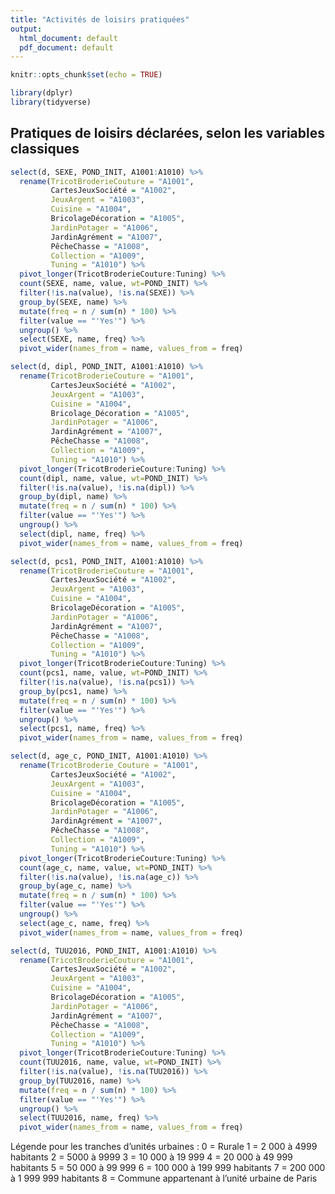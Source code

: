```yaml
---
title: "Activités de loisirs pratiquées"
output:
  html_document: default
  pdf_document: default
---
```


```r
knitr::opts_chunk$set(echo = TRUE)
```

```r
library(dplyr)
library(tidyverse)
```

## Pratiques de loisirs déclarées, selon les variables classiques

```r
select(d, SEXE, POND_INIT, A1001:A1010) %>% 
  rename(TricotBroderieCouture = "A1001",
         CartesJeuxSociété = "A1002",
         JeuxArgent = "A1003",
         Cuisine = "A1004",
         BricolageDécoration = "A1005",
         JardinPotager = "A1006",
         JardinAgrément = "A1007",
         PêcheChasse = "A1008",
         Collection = "A1009",
         Tuning = "A1010") %>% 
  pivot_longer(TricotBroderieCouture:Tuning) %>% 
  count(SEXE, name, value, wt=POND_INIT) %>% 
  filter(!is.na(value), !is.na(SEXE)) %>% 
  group_by(SEXE, name) %>% 
  mutate(freq = n / sum(n) * 100) %>% 
  filter(value == "'Yes'") %>% 
  ungroup() %>% 
  select(SEXE, name, freq) %>% 
  pivot_wider(names_from = name, values_from = freq)
```

```r
select(d, dipl, POND_INIT, A1001:A1010) %>% 
  rename(TricotBroderieCouture = "A1001",
         CartesJeuxSociété = "A1002",
         JeuxArgent = "A1003",
         Cuisine = "A1004",
         Bricolage_Décoration = "A1005",
         JardinPotager = "A1006",
         JardinAgrément = "A1007",
         PêcheChasse = "A1008",
         Collection = "A1009",
         Tuning = "A1010") %>% 
  pivot_longer(TricotBroderieCouture:Tuning) %>% 
  count(dipl, name, value, wt=POND_INIT) %>% 
  filter(!is.na(value), !is.na(dipl)) %>% 
  group_by(dipl, name) %>% 
  mutate(freq = n / sum(n) * 100) %>% 
  filter(value == "'Yes'") %>% 
  ungroup() %>% 
  select(dipl, name, freq) %>% 
  pivot_wider(names_from = name, values_from = freq)
```

```r
select(d, pcs1, POND_INIT, A1001:A1010) %>% 
  rename(TricotBroderieCouture = "A1001",
         CartesJeuxSociété = "A1002",
         JeuxArgent = "A1003",
         Cuisine = "A1004",
         BricolageDécoration = "A1005",
         JardinPotager = "A1006",
         JardinAgrément = "A1007",
         PêcheChasse = "A1008",
         Collection = "A1009",
         Tuning = "A1010") %>% 
  pivot_longer(TricotBroderieCouture:Tuning) %>% 
  count(pcs1, name, value, wt=POND_INIT) %>% 
  filter(!is.na(value), !is.na(pcs1)) %>% 
  group_by(pcs1, name) %>% 
  mutate(freq = n / sum(n) * 100) %>% 
  filter(value == "'Yes'") %>% 
  ungroup() %>% 
  select(pcs1, name, freq) %>% 
  pivot_wider(names_from = name, values_from = freq)
```

```r
select(d, age_c, POND_INIT, A1001:A1010) %>% 
  rename(TricotBroderie_Couture = "A1001",
         CartesJeuxSociété = "A1002",
         JeuxArgent = "A1003",
         Cuisine = "A1004",
         BricolageDécoration = "A1005",
         JardinPotager = "A1006",
         JardinAgrément = "A1007",
         PêcheChasse = "A1008",
         Collection = "A1009",
         Tuning = "A1010") %>% 
  pivot_longer(TricotBroderieCouture:Tuning) %>% 
  count(age_c, name, value, wt=POND_INIT) %>% 
  filter(!is.na(value), !is.na(age_c)) %>% 
  group_by(age_c, name) %>% 
  mutate(freq = n / sum(n) * 100) %>% 
  filter(value == "'Yes'") %>% 
  ungroup() %>% 
  select(age_c, name, freq) %>% 
  pivot_wider(names_from = name, values_from = freq)
```

```r
select(d, TUU2016, POND_INIT, A1001:A1010) %>% 
  rename(TricotBroderieCouture = "A1001",
         CartesJeuxSociété = "A1002",
         JeuxArgent = "A1003",
         Cuisine = "A1004",
         BricolageDécoration = "A1005",
         JardinPotager = "A1006",
         JardinAgrément = "A1007",
         PêcheChasse = "A1008",
         Collection = "A1009",
         Tuning = "A1010") %>% 
  pivot_longer(TricotBroderieCouture:Tuning) %>% 
  count(TUU2016, name, value, wt=POND_INIT) %>% 
  filter(!is.na(value), !is.na(TUU2016)) %>% 
  group_by(TUU2016, name) %>% 
  mutate(freq = n / sum(n) * 100) %>% 
  filter(value == "'Yes'") %>% 
  ungroup() %>% 
  select(TUU2016, name, freq) %>% 
  pivot_wider(names_from = name, values_from = freq)
```

Légende pour les tranches d'unités urbaines :
0 = Rurale
1 = 2 000 à 4999 habitants
2 = 5000 à 9999
3 = 10 000 à 19 999
4 = 20 000 à 49 999 habitants
5 = 50 000 à 99 999
6 = 100 000 à 199 999 habitants
7 = 200 000 à 1 999 999 habitants
8 = Commune appartenant à l’unité urbaine de Paris

